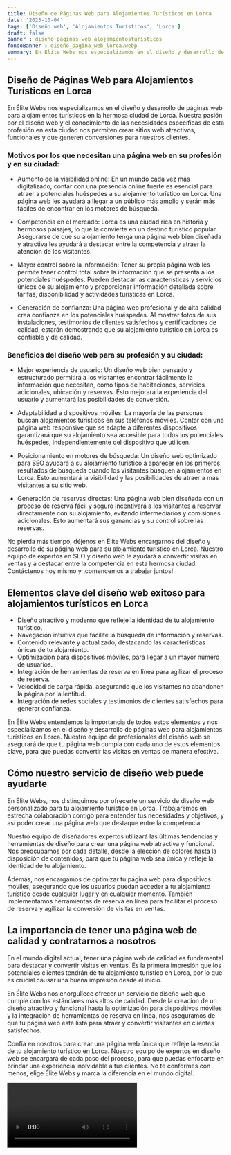 ```yaml
---
title: Diseño de Páginas Web para Alojamientos Turísticos en Lorca
date: '2023-10-04'
tags: ['Diseño web', 'Alojamientos Turísticos', 'Lorca']
draft: false
banner : diseño_paginas_web_alojamientosturísticos
fondoBanner : diseño_pagina_web_lorca.webp
summary: En Élite Webs nos especializamos en el diseño y desarrollo de páginas web para alojamientos turísticos en la hermosa ciudad de Lorca. Nuestra pasión por el diseño web y el conocimiento de las necesidades específicas de esta profesión en esta ciudad nos permiten crear sitios web atractivos, funcionales y que generen conversiones para nuestros clientes.
---
```


## Diseño de Páginas Web para Alojamientos Turísticos en Lorca

En Élite Webs nos especializamos en el diseño y desarrollo de páginas web para alojamientos turísticos en la hermosa ciudad de Lorca. Nuestra pasión por el diseño web y el conocimiento de las necesidades específicas de esta profesión en esta ciudad nos permiten crear sitios web atractivos, funcionales y que generen conversiones para nuestros clientes.

### Motivos por los que necesitan una página web en su profesión y en su ciudad:

- Aumento de la visibilidad online: En un mundo cada vez más digitalizado, contar con una presencia online fuerte es esencial para atraer a potenciales huéspedes a su alojamiento turístico en Lorca. Una página web les ayudará a llegar a un público más amplio y serán más fáciles de encontrar en los motores de búsqueda.

- Competencia en el mercado: Lorca es una ciudad rica en historia y hermosos paisajes, lo que la convierte en un destino turístico popular. Asegurarse de que su alojamiento tenga una página web bien diseñada y atractiva les ayudará a destacar entre la competencia y atraer la atención de los visitantes.

- Mayor control sobre la información: Tener su propia página web les permite tener control total sobre la información que se presenta a los potenciales huéspedes. Pueden destacar las características y servicios únicos de su alojamiento y proporcionar información detallada sobre tarifas, disponibilidad y actividades turísticas en Lorca.

- Generación de confianza: Una página web profesional y de alta calidad crea confianza en los potenciales huéspedes. Al mostrar fotos de sus instalaciones, testimonios de clientes satisfechos y certificaciones de calidad, estarán demostrando que su alojamiento turístico en Lorca es confiable y de calidad.

### Beneficios del diseño web para su profesión y su ciudad:

- Mejor experiencia de usuario: Un diseño web bien pensado y estructurado permitirá a los visitantes encontrar fácilmente la información que necesitan, como tipos de habitaciones, servicios adicionales, ubicación y reservas. Esto mejorará la experiencia del usuario y aumentará las posibilidades de conversión.

- Adaptabilidad a dispositivos móviles: La mayoría de las personas buscan alojamientos turísticos en sus teléfonos móviles. Contar con una página web responsive que se adapte a diferentes dispositivos garantizará que su alojamiento sea accesible para todos los potenciales huéspedes, independientemente del dispositivo que utilicen.

- Posicionamiento en motores de búsqueda: Un diseño web optimizado para SEO ayudará a su alojamiento turístico a aparecer en los primeros resultados de búsqueda cuando los visitantes busquen alojamientos en Lorca. Esto aumentará la visibilidad y las posibilidades de atraer a más visitantes a su sitio web.

- Generación de reservas directas: Una página web bien diseñada con un proceso de reserva fácil y seguro incentivará a los visitantes a reservar directamente con su alojamiento, evitando intermediarios y comisiones adicionales. Esto aumentará sus ganancias y su control sobre las reservas.

No pierda más tiempo, déjenos en Élite Webs encargarnos del diseño y desarrollo de su página web para su alojamiento turístico en Lorca. Nuestro equipo de expertos en SEO y diseño web le ayudará a convertir visitas en ventas y a destacar entre la competencia en esta hermosa ciudad. Contáctenos hoy mismo y ¡comencemos a trabajar juntos!

<GifSeo />

<Cta />

## Elementos clave del diseño web exitoso para alojamientos turísticos en Lorca

- Diseño atractivo y moderno que refleje la identidad de tu alojamiento turístico.
- Navegación intuitiva que facilite la búsqueda de información y reservas.
- Contenido relevante y actualizado, destacando las características únicas de tu alojamiento.
- Optimización para dispositivos móviles, para llegar a un mayor número de usuarios.
- Integración de herramientas de reserva en línea para agilizar el proceso de reserva.
- Velocidad de carga rápida, asegurando que los visitantes no abandonen la página por la lentitud.
- Integración de redes sociales y testimonios de clientes satisfechos para generar confianza.

En Élite Webs entendemos la importancia de todos estos elementos y nos especializamos en el diseño y desarrollo de páginas web para alojamientos turísticos en Lorca. Nuestro equipo de profesionales del diseño web se asegurará de que tu página web cumpla con cada uno de estos elementos clave, para que puedas convertir las visitas en ventas de manera efectiva.

## Cómo nuestro servicio de diseño web puede ayudarte

En Élite Webs, nos distinguimos por ofrecerte un servicio de diseño web personalizado para tu alojamiento turístico en Lorca. Trabajaremos en estrecha colaboración contigo para entender tus necesidades y objetivos, y así poder crear una página web que destaque entre la competencia.

Nuestro equipo de diseñadores expertos utilizará las últimas tendencias y herramientas de diseño para crear una página web atractiva y funcional. Nos preocupamos por cada detalle, desde la elección de colores hasta la disposición de contenidos, para que tu página web sea única y refleje la identidad de tu alojamiento.

Además, nos encargamos de optimizar tu página web para dispositivos móviles, asegurando que los usuarios puedan acceder a tu alojamiento turístico desde cualquier lugar y en cualquier momento. También implementamos herramientas de reserva en línea para facilitar el proceso de reserva y agilizar la conversión de visitas en ventas.

## La importancia de tener una página web de calidad y contratarnos a nosotros

En el mundo digital actual, tener una página web de calidad es fundamental para destacar y convertir visitas en ventas. Es la primera impresión que los potenciales clientes tendrán de tu alojamiento turístico en Lorca, por lo que es crucial causar una buena impresión desde el inicio.

En Élite Webs nos enorgullece ofrecer un servicio de diseño web que cumple con los estándares más altos de calidad. Desde la creación de un diseño atractivo y funcional hasta la optimización para dispositivos móviles y la integración de herramientas de reserva en línea, nos aseguramos de que tu página web esté lista para atraer y convertir visitantes en clientes satisfechos.

Confía en nosotros para crear una página web única que refleje la esencia de tu alojamiento turístico en Lorca. Nuestro equipo de expertos en diseño web se encargará de cada paso del proceso, para que puedas enfocarte en brindar una experiencia inolvidable a tus clientes. No te conformes con menos, elige Élite Webs y marca la diferencia en el mundo digital.

<Video />

<CtaBot job='Alojamientos Turísticos' city='Lorca'/>

<Gmaps query='Lorca+españa+maps' />